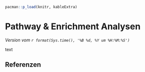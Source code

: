 ```r
pacman::p_load(knitr, kableExtra)
```

# Pathway & Enrichment Analysen

*Version vom `r format(Sys.time(), '%B %d, %Y um %H:%M:%S')`*

text



## Referenzen {.unnumbered}